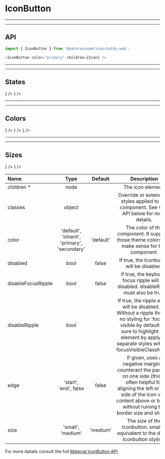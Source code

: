 
# IconButton

***
***
## API

```js highlight-line="2"
import { IconButton } from '@naturacosmeticos/natds-web';

<IconButton color="primary" children={Icon} />
```

***
***
## States
<Preview>
  <Provider theme={themes.natura.light}>
    <div style={{ padding: '20px'}}>
      <IconButton style={{ margin: '0 10px'}} color="primary" children={<Delete />} />
      <IconButton style={{ margin: '0 10px'}} disabled={true} color="primary" children={<Delete />} />
    </div>
  </Provider>
</Preview>

***
***
## Colors
<Preview>
  <Provider theme={themes.natura.light}>
    <div style={{ padding: '20px'}}>
      <IconButton style={{ margin: '0 10px'}} color="primary" children={<Delete />} />
      <IconButton style={{ margin: '0 10px'}} color="secondary" children={<Delete />} />
      <IconButton style={{ margin: '0 10px'}} color="default" children={<Delete />} />
    </div>
  </Provider>
</Preview>

***
***
## Sizes

<Preview>
  <Provider theme={themes.natura.light}>
    <div style={{ padding: '20px'}}>
      <IconButton style={{ margin: '0 10px'}} color="primary" size="small" children={<Delete />} />
      <IconButton style={{ margin: '0 10px'}} color="primary" size="medium" children={<Delete />} />
    </div>
  </Provider>
</Preview>


| Name                      | Type                                            | Default                       | Description
| :--                       | :-:                                             | :-:                           | :-:                       |
| children *                | node                                            |                               | The icon element.
| classes                   | object                                          |                               | Override or extend the styles applied to the component. See CSS API below for more details.
| color                     | 'default', 'inherit', 'primary', 'secondary'    | 'default'                     | The color of the component. It supports those theme colors that make sense for this component.
| disabled                  | bool                                            | false                         | If true, the Iconbutton will be disabled.
| disableFocusRipple        | bool                                            | false                         | If true, the keyboard focus ripple will be disabled. disableRipple must also be true.
| disableRipple             | bool                                            |                               | If true, the ripple effect will be disabled. ⚠️ Without a ripple there is no styling for :focus-visible by default. Be sure to highlight the element by applying separate styles with the focusVisibleClassName.
| edge                      | 'start', 'end', false                           | false                         | If given, uses a negative margin to counteract the padding on one side (this is often helpful for aligning the left or right side of the icon with content above or below, without ruining the border size and shape).
| size                      | 'small', 'medium'                               | 'medium'                      | The size of the Iconbutton. small is equivalent to the dense Iconbutton styling.

For more datails consult the full [Material IconButton API](https://material-ui.com/api/icon-button/)
